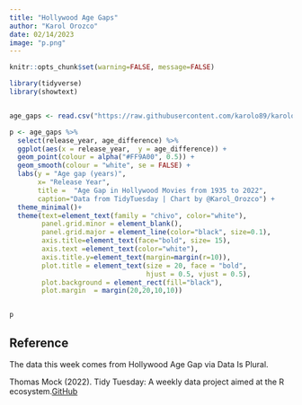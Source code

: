 ```yaml
---
title: "Hollywood Age Gaps"
author: "Karol Orozco"
date: 02/14/2023
image: "p.png"
---
```


```r
knitr::opts_chunk$set(warning=FALSE, message=FALSE)

library(tidyverse)
library(showtext)


age_gaps <- read.csv("https://raw.githubusercontent.com/karolo89/karolo_website/main/data/2023/2023-02-14/age_gaps.csv")

```

```r
p <- age_gaps %>% 
  select(release_year, age_difference) %>%
  ggplot(aes(x = release_year,  y = age_difference)) +
  geom_point(colour = alpha("#FF9A00", 0.5)) +
  geom_smooth(colour = "white", se = FALSE) +
  labs(y = "Age gap (years)",
       x= "Release Year",
       title =  "Age Gap in Hollywood Movies from 1935 to 2022",
       caption="Data from TidyTuesday | Chart by @Karol_Orozco") +
  theme_minimal()+
  theme(text=element_text(family = "chivo", color="white"), 
        panel.grid.minor = element_blank(),
        panel.grid.major = element_line(color="black", size=0.1),
        axis.title=element_text(face="bold", size= 15),
        axis.text =element_text(color="white"),
        axis.title.y=element_text(margin=margin(r=10)),
        plot.title = element_text(size = 20, face = "bold", 
                                  hjust = 0.5, vjust = 0.5),
        plot.background = element_rect(fill="black"),
        plot.margin  = margin(20,20,10,10)) 


p

```

## Reference

The data this week comes from Hollywood Age Gap via Data Is Plural.

Thomas Mock (2022). Tidy Tuesday: A weekly data project aimed at the R ecosystem.[GitHub](https://github.com/rfordatascience/tidytuesday)
